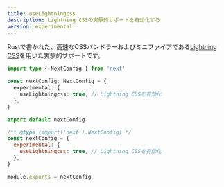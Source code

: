 ```yaml
---
title: useLightningcss
description: Lightning CSSの実験的サポートを有効化する
version: experimental
---
```


Rustで書かれた、高速なCSSバンドラーおよびミニファイアである[Lightning CSS](https://lightningcss.dev)を用いた実験的サポートです。

```ts filename="next.config.ts" switcher
import type { NextConfig } from 'next'

const nextConfig: NextConfig = {
  experimental: {
    useLightningcss: true, // Lightning CSSを有効化
  },
}

export default nextConfig
```

```js filename="next.config.js" switcher
/** @type {import('next').NextConfig} */
const nextConfig = {
  experimental: {
    useLightningcss: true, // Lightning CSSを有効化
  },
}

module.exports = nextConfig
```